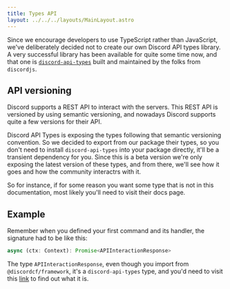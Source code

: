 ```yaml
---
title: Types API
layout: ../../../layouts/MainLayout.astro
---
```


Since we encourage developers to use TypeScript rather than JavaScript, we've deliberately decided not to create our own
Discord API types library.
A very successful library has been available for quite some time now, and that one is [`discord-api-types`](https://discord-api-types.dev/)
built and maintained by the folks from `discordjs`.

## API versioning

Discord supports a REST API to interact with the servers. This REST API is versioned by using semantic versioning, and nowadays
Discord supports quite a few versions for their API.

Discord API Types is exposing the types following that semantic versioning convention. So we decided to export from our package their types, so you don't need to install `discord-api-types` into your package directly, it'll be a transient dependency for you.
Since this is a beta version we're only exposing the latest version of these types, and from there, we'll see how it goes and how the community interactrs with it.

So for instance, if for some reason you want some type that is not in this documentation, most likely you'll need to visit their docs page.

## Example

Remember when you defined your first command and its handler, the signature had to be like this:

```typescript
async (ctx: Context): Promise<APIInteractionResponse>
```

The type `APIInteractionResponse`, even though you import from `@discordcf/framework`, it's a `discord-api-types` type, and you'd need to visit this [link](https://discord-api-types.dev/api/next/discord-api-types-v10#APIInteractionResponse) to find out what it is.
